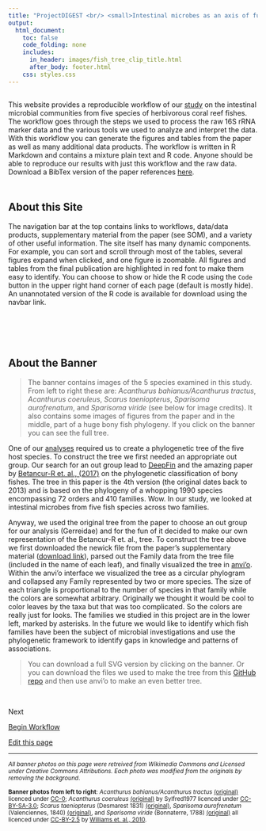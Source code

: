 ```yaml
---
title: "ProjectDIGEST <br/> <small>Intestinal microbes as an axis of functional diversity <br/> among large marine consumers</small>"
output:
  html_document:
    toc: false
    code_folding: none
    includes:
      in_header: images/fish_tree_clip_title.html
      after_body: footer.html
    css: styles.css
---
```




<div style="padding-top: 0.1em"></div>

<p id = "notice">
This website provides a <span class="callout"> reproducible workflow</span> of our [study](publication.html){target="_new"} on the intestinal microbial communities from five species of herbivorous coral reef fishes. The workflow goes through the steps we used to process the raw 16S rRNA marker data and the various tools we used to analyze and interpret  the data. With this workflow you can generate the figures and tables from the paper as well as many additional data products. The workflow is written in R Markdown and contains a mixture plain text and R code. Anyone should be able to reproduce our results with just this workflow and the raw data. Download a BibTex version of the paper references [here](cite.bib).
</p>

<div style="padding-top: 0.5em"></div>
## About this Site

The <span class="callout">navigation bar</span> at the top contains links to workflows, data/data products, supplementary material from the paper (see SOM), and a variety of other useful information. The site itself has many <span class="callout">dynamic</span> components. For example, you can <span class="callout">sort</span> and <span class="callout">scroll</span> through most of the tables, several figures expand when clicked, and one figure is <span class="callout">zoomable</span>. All figures and tables from the final publication are highlighted in <span class="paper">red font</span> to make them easy to identify. You can choose to <span class="callout">show</span> or <span class="callout">hide</span> the R code using the `Code` button in the upper right hand corner of each page (default is mostly hide).  An unannotated version of the R code is available for download using the navbar link. 

<br/>

<div style="padding-top: 2em"></div>
## About the Banner

>The banner contains images of the 5 species examined in this study. From left to right these are: *Acanthurus bahianus/Acanthurus tractus*, *Acanthurus coeruleus*, *Scarus taeniopterus*,  *Sparisoma aurofrenatum*, and *Sparisoma viride* (see below for image credits). It also contains some images of figures from the paper and in the middle, part of a huge bony fish phylogeny. If you click on the banner you can see the full tree. 

One  of our [analyses](6_synthesis.html#asvs__host_trait_correlation){target="_new"} required us to create a phylogenetic tree of the five host species. To construct the tree we first needed an appropriate out group. Our search for an  out group  lead to [DeepFin](https://sites.google.com/site/guilleorti/){target="_new"} and the amazing paper by [Betancur-R et. al., (2017)](https://link.springer.com/article/10.1186/s12862-017-0958-3){target="_new"} on the phylogenetic classification of bony fishes. The tree in this paper is the 4th version (the original dates back to 2013) and is based on the phylogeny of a whopping <span class="callout">1990 species</span> encompassing <span class="callout">72 orders</span> and <span class="callout">410 families</span>. Wow. In our study, we looked at intestinal microbes  from five fish species across two families.

Anyway, we used the original tree from the paper to choose an out group for our analysis (Gerreidae) and for the fun of it  decided to make our own representation of the Betancur-R et. al., tree. To construct the tree above we first downloaded the newick file from the paper's supplementary material ([download link](https://static-content.springer.com/esm/art%3A10.1186%2Fs12862-017-0958-3/MediaObjects/12862_2017_958_MOESM2_ESM.tre){target="_new"}), parsed out the Family data from the tree file (included in the name of each leaf), and finally visualized the tree in [anvi'o](http://merenlab.org/software/anvio/){target="_new"}. Within the anvi'o interface we visualized the tree as a circular phylogram and collapsed any Family represented by two or more species. The size of each triangle is proportional to the number of species in that family while the colors are somewhat arbitrary. Originally we thought it would be cool to color leaves by the taxa but that was too complicated. So the colors are really just for looks. The families we studied in this project are in the lower left, marked by asterisks. In the future we would like to identify which fish families have been the subject of microbial investigations and use the phylogenetic framework to identify gaps in knowledge and patterns of associations.

> You can download a full SVG version by clicking on the banner. Or you can download the files we used to make the tree from this [GitHub repo](https://github.com/projectdigest/betancur_r-fish-tree){target="_new"} and then use anvi'o to make an even better tree.

<br/>

<div class="post-nav">
<div class="post-nav-item">
<div class="meta-nav">Next</div>
<a href="0_pw_intro.html" rel="next">Begin Workflow</a>
</div>
</div>


<p class="edit-page">
  <a href="https://github.com/projectdigest/web/blob/master/build/index.Rmd">
    <i class="fas fa-pen pr-2"></i> Edit this page
  </a>
</p>

<hr/>

<p><small>
<em>All banner photos on this page were retreived from Wikimedia Commons and Licensed under Creative Commons Attributions. Each photo was modified from the originals by removing the background</em>.

**Banner photos from left to right**: <em>Acanthurus bahianus/Acanthurus tractus </em><a href="https://commons.wikimedia.org/wiki/Category:Acanthurus_bahianus#/media/File:Acanthurus_bahianus_SI2.jpg">(original)</a> licenced under <a href="https://creativecommons.org/share-your-work/public-domain/cc0">CC-0</a>; <em>Acanthurus coeruleus </em><a href="https://commons.wikimedia.org/wiki/File:Fish13092009a.jpg">(original)</a> by Sylfred1977 licenced under <a href="https://creativecommons.org/licenses/by-sa/3.0/">CC-BY-SA-3.0</a>; <em>Scarus taeniopterus</em> (Desmarest 1831) <a href="https://commons.wikimedia.org/wiki/File:Scarus_taeniopterus_-_pone.0010676.g130.png">(original)</a>, <em>Sparisoma aurofrenatum</em> (Valenciennes, 1840) <a href="https://commons.wikimedia.org/wiki/File:Sparisoma_aurofrenatum_-_pone.0010676.g133.png">(original)</a>, and <em>Sparisoma viride</em> (Bonnaterre, 1788) <a href="https://commons.wikimedia.org/wiki/File:Stoplight-parrotfish.jpg">(original)</a> all licenced under <a href="https://creativecommons.org/licenses/by/2.5/">CC-BY-2.5</a> by <a href="https://doi.org/10.1371/journal.pone.0010676">Williams et. al., 2010</a>.
</small></p>

<!--

<pre>
for species in `cat list.txt`;
do
  pysradb search --db /pool/genomics/stri_istmobiome/dbs/pysradb/SRAmetadb.sqlite "$species" --desc --expand |& tee -a results.txt;
done
</pre>
-->

<!--
<a href="images/fish_tree.svg" download>
  <img src="images/fish_tree.svg" alt="full tree" width="404" height="442">
</a>
-->
